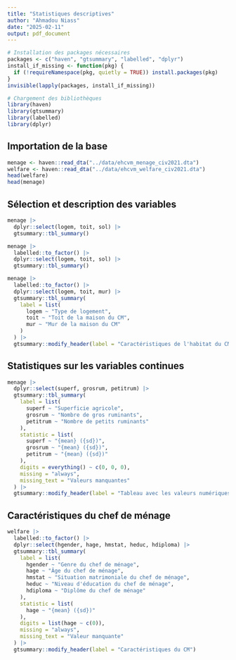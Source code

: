```yaml
---
title: "Statistiques descriptives"
author: "Ahmadou Niass"
date: "2025-02-11"
output: pdf_document
---
```


```r
# Installation des packages nécessaires
packages <- c("haven", "gtsummary", "labelled", "dplyr")
install_if_missing <- function(pkg) {
  if (!requireNamespace(pkg, quietly = TRUE)) install.packages(pkg)
}
invisible(lapply(packages, install_if_missing))

# Chargement des bibliothèques
library(haven)
library(gtsummary)
library(labelled)
library(dplyr)
```

## Importation de la base

```r
menage <- haven::read_dta("../data/ehcvm_menage_civ2021.dta")
welfare <- haven::read_dta("../data/ehcvm_welfare_civ2021.dta")
head(welfare)
head(menage)
```

## Sélection et description des variables

```r
menage |> 
  dplyr::select(logem, toit, sol) |> 
  gtsummary::tbl_summary()
```

```r
menage |> 
  labelled::to_factor() |> 
  dplyr::select(logem, toit, sol) |> 
  gtsummary::tbl_summary()
```

```r
menage |> 
  labelled::to_factor() |> 
  dplyr::select(logem, toit, mur) |> 
  gtsummary::tbl_summary(
    label = list(
      logem ~ "Type de logement",
      toit ~ "Toit de la maison du CM",
      mur ~ "Mur de la maison du CM"
    )
  ) |> 
  gtsummary::modify_header(label = "Caractéristiques de l'habitat du CM")
```

## Statistiques sur les variables continues

```r
menage |> 
  dplyr::select(superf, grosrum, petitrum) |> 
  gtsummary::tbl_summary(
    label = list(
      superf ~ "Superficie agricole",
      grosrum ~ "Nombre de gros ruminants", 
      petitrum ~ "Nombre de petits ruminants"
    ), 
    statistic = list(
      superf ~ "{mean} ({sd})",
      grosrum ~ "{mean} ({sd})",
      petitrum ~ "{mean} ({sd})"
    ), 
    digits = everything() ~ c(0, 0, 0),
    missing = "always",
    missing_text = "Valeurs manquantes"
  ) |> 
  gtsummary::modify_header(label = "Tableau avec les valeurs numériques")
```

## Caractéristiques du chef de ménage

```r
welfare |> 
  labelled::to_factor() |> 
  dplyr::select(hgender, hage, hmstat, heduc, hdiploma) |> 
  gtsummary::tbl_summary(
    label = list(
      hgender ~ "Genre du chef de ménage",
      hage ~ "Âge du chef de ménage",
      hmstat ~ "Situation matrimoniale du chef de ménage",
      heduc ~ "Niveau d'éducation du chef de ménage",
      hdiploma ~ "Diplôme du chef de ménage"
    ),
    statistic = list(
      hage ~ "{mean} ({sd})"
    ),
    digits = list(hage ~ c(0)),
    missing = "always",
    missing_text = "Valeur manquante"
  ) |> 
  gtsummary::modify_header(label = "Caractéristiques du CM")
```
